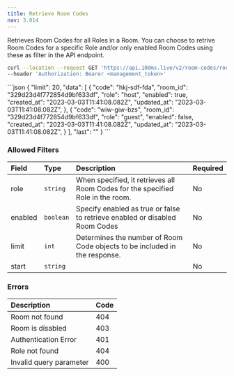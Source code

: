 ```yaml
---
title: Retrieve Room Codes
nav: 3.014
---
```


Retrieves Room Codes for all Roles in a Room. You can choose to retrive Room Codes for a specific Role and/or only enabled Room Codes using these as filter in the API endpoint. 

<GetRequest title="https://api.100ms.live/v2/room-codes/room/<room_id>" />
<Request id="req-comp-0">

```bash
curl --location --request GET 'https://api.100ms.live/v2/room-codes/room/<room_id>' \
--header 'Authorization: Bearer <management_token>' 
```
</Request>
   
<ResponseBox id="resp-0" status="200 OK">
```json
{
    "limit": 20,
    "data": [
        {
            "code": "hkj-sdf-fda",
            "room_id": "329d23d4f772854d9bf633df",
            "role": "host",
            "enabled": true,
            "created_at": "2023-03-03T11:41:08.082Z",
            "updated_at": "2023-03-03T11:41:08.082Z",
    	},
    	{
            "code": "wiw-giw-bzs",
            "room_id": "329d23d4f772854d9bf633df",
            "role": "guest",
            "enabled": false,
            "created_at": "2023-03-03T11:41:08.082Z",
            "updated_at": "2023-03-03T11:41:08.082Z",
    	}
    ],
    "last": ""
}
```

</ResponseBox>    
 
### Allowed Filters  

| Field   | Type     | Description                                                           | Required |
| :----- | :------- | :----------------------------------------------------------------------- | :------- |
| role | `string` | When specified, it retrieves all Room Codes for the specified Role in the room. | No       |
| enabled | `boolean` | Specify enabled as true or false to retrieve enabled or disabled Room Codes | No       |
| limit | `int` | Determines the number of Room Code objects to be included in the response.  | No       |
| start | `string` |  | No       |


 ### Errors
 
 | Description | Code |
 | :--- | :--- |
 | Room not found | 404 |
 | Room is disabled | 403 |
 | Authentication Error | 401 |
 | Role not found | 404 |
 | Invalid query parameter | 400 |
